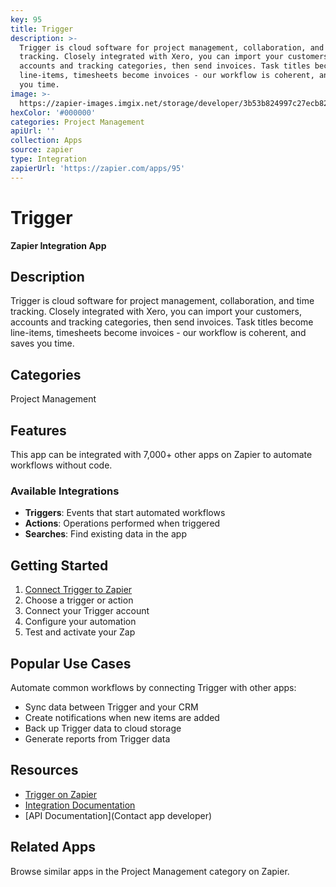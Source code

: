 ```yaml
---
key: 95
title: Trigger
description: >-
  Trigger is cloud software for project management, collaboration, and time
  tracking. Closely integrated with Xero, you can import your customers,
  accounts and tracking categories, then send invoices. Task titles become
  line-items, timesheets become invoices - our workflow is coherent, and saves
  you time.
image: >-
  https://zapier-images.imgix.net/storage/developer/3b53b824997c27ecb82e56bf6278c20e.png?auto=format%2Ccompress&ixlib=python-3.0.0&q=50
hexColor: '#000000'
categories: Project Management
apiUrl: ''
collection: Apps
source: zapier
type: Integration
zapierUrl: 'https://zapier.com/apps/95'
---
```

# Trigger

**Zapier Integration App**

## Description

Trigger is cloud software for project management, collaboration, and time tracking. Closely integrated with Xero, you can import your customers, accounts and tracking categories, then send invoices. Task titles become line-items, timesheets become invoices - our workflow is coherent, and saves you time.

## Categories

Project Management

## Features

This app can be integrated with 7,000+ other apps on Zapier to automate workflows without code.

### Available Integrations

- **Triggers**: Events that start automated workflows
- **Actions**: Operations performed when triggered
- **Searches**: Find existing data in the app

## Getting Started

1. [Connect Trigger to Zapier](https://zapier.com/apps/95)
2. Choose a trigger or action
3. Connect your Trigger account
4. Configure your automation
5. Test and activate your Zap

## Popular Use Cases

Automate common workflows by connecting Trigger with other apps:

- Sync data between Trigger and your CRM
- Create notifications when new items are added
- Back up Trigger data to cloud storage
- Generate reports from Trigger data

## Resources

- [Trigger on Zapier](https://zapier.com/apps/95)
- [Integration Documentation](https://zapier.com/apps/95/integrations)
- [API Documentation](Contact app developer)

## Related Apps

Browse similar apps in the Project Management category on Zapier.
